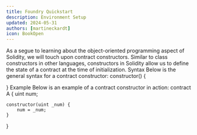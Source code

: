 ```yaml
---
title: Foundry Quickstart
description: Environment Setup
updated: 2024-05-31
authors: [martineckardt]
icon: BookOpen
---
```

As a segue to learning about the object-oriented programming aspect of Solidity, we will touch upon contract constructors. Similar to class constructors in other languages, constructors in Solidity allow us to define the state of a contract at the time of initialization.
Syntax
Below is the general syntax for a contract constructor:
constructor(<arguments>) {
         
}
Example
Below is an example of a contract constructor in action:
contract A {
    uint num;
  
    constructor(uint _num) {
        num = _num;
    }
}